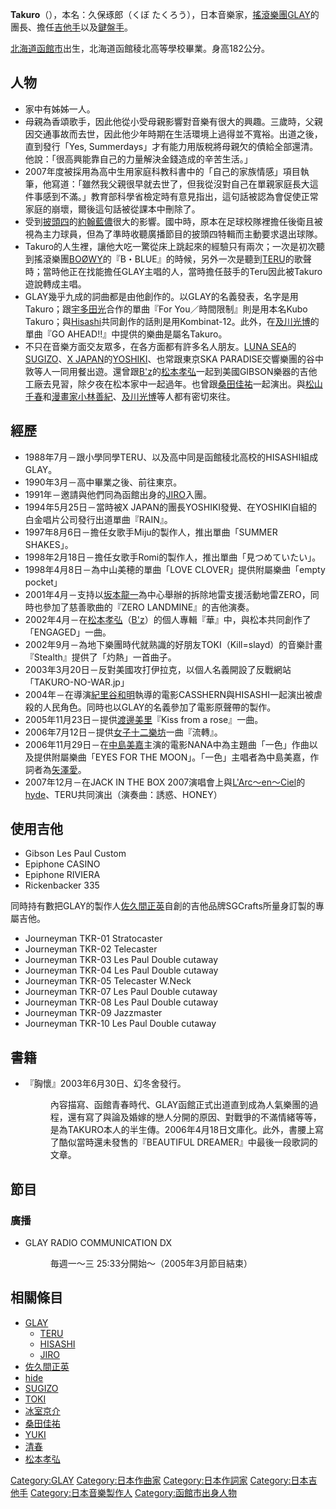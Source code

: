 {{roughtranslation|time=2020-12-01}}
{{BLP unsourced|time=2021-08-21T12:36:58+00:00}}
{{藝人
| name = Takuro
| 原名 = 久保琢郎（くぼ たくろう）
| 類型 = 男歌手
|圖片簡介 = 
| 出生日期 = {{bda|1971|5|26}}
| 出生地點 = [[日本|日本]][[北海道|北海道]][[函館市|函館市]]
| 職業 = [[音樂家|音樂家]]、作曲家、作詞家、吉他手、音樂製作人
|演奏樂器 = 吉他、鍵盤
| 教育程度 = 北海道函館稜北高等學校　畢業
| 活跃年代 = 1994年～現在
| 相關團體 = [[GLAY|GLAY]]
| 國籍 = {{flagicon|JPN}}[[日本|日本]]．[[北海道|北海道]]
| 音樂類型 = [[Pop音樂|POP]]、[[搖滾樂|ROCK]]
| 出道日期 = 1994年至今
| 唱片公司 = 東芝EMI/[[EMI_Music_Japan|EMI Music Japan]]（2003年－）
}}

'''Takuro'''（{{bd|1971年|5月26日}}），本名：久保琢郎（くぼ たくろう），日本音樂家，[[搖滾樂團|搖滾樂團]][[GLAY|GLAY]]的團長、擔任[[吉他手|吉他手]]以及[[鍵盤手|鍵盤手]]。

[[北海道|北海道]][[函館市|函館市]]出生，北海道函館稜北高等學校畢業。身高182公分。

== 人物 ==
{{fansite|章节|time=2020-12-01}}
*家中有姊姊一人。
*母親為香頌歌手，因此他從小受母親影響對音樂有很大的興趣。三歲時，父親因交通事故而去世，因此他少年時期在生活環境上過得並不寬裕。出道之後，直到發行「Yes, Summerdays」才有能力用版稅將母親欠的債給全部還清。他說：「很高興能靠自己的力量解決金錢造成的辛苦生活。」
*2007年度被採用為高中生用家庭科教科書中的「自己的家族情感」項目執筆，他寫道：「雖然我父親很早就去世了，但我從沒對自己在單親家庭長大這件事感到不滿。」教育部科學省檢定時有意見指出，這句話被認為會促使正常家庭的崩壞，爾後這句話被從課本中刪除了。
*受到[[披頭四|披頭四]]的[[約翰藍儂|約翰藍儂]]很大的影響。國中時，原本在足球校隊裡擔任後衛且被視為主力球員，但為了準時收聽廣播節目的披頭四特輯而主動要求退出球隊。
*Takuro的人生裡，讓他大吃一驚從床上跳起來的經驗只有兩次；一次是初次聽到搖滾樂團[[BOØWY|BOØWY]]的『B・BLUE』的時候，另外一次是聽到[[TERU|TERU]]的歌聲時；當時他正在找能擔任GLAY主唱的人，當時擔任鼓手的Teru因此被Takuro遊說轉成主唱。
*GLAY幾乎九成的詞曲都是由他創作的。以GLAY的名義發表，名字是用Takuro；跟[[宇多田光|宇多田光]]合作的單曲『For You／時間限制』則是用本名Kubo Takuro；與[[Hisashi|Hisashi]]共同創作的話則是用Kombinat-12。此外，在[[及川光博|及川光博]]的單曲『GO AHEAD!!』中提供的樂曲是屬名Takuro。
*不只在音樂方面交友眾多，在各方面都有許多名人朋友。[[LUNA_SEA|LUNA SEA]]的[[SUGIZO|SUGIZO]]、[[X_JAPAN|X JAPAN]]的[[YOSHIKI|YOSHIKI]]、也常跟東京SKA PARADISE交響樂團的谷中敦等人一同用餐出遊。還曾跟[[B'z|B'z]]的[[松本孝弘|松本孝弘]]一起到美國GIBSON樂器的吉他工廠去見習，除夕夜在松本家中一起過年。也曾跟[[桑田佳祐|桑田佳祐]]一起演出。與[[松山千春|松山千春]]和[[漫畫家|漫畫家]][[小林善紀|小林善紀]]、[[及川光博|及川光博]]等人都有密切來往。

== 經歷 ==
*1988年7月－跟小學同學TERU、以及高中同是函館稜北高校的HISASHI組成GLAY。
*1990年3月－高中畢業之後、前往東京。
*1991年－邀請與他們同為函館出身的[[JIRO|JIRO]]入團。
*1994年5月25日－當時被X JAPAN的團長YOSHIKI發覺、在YOSHIKI自組的白金唱片公司發行出道單曲『RAIN』。
*1997年8月6日－擔任女歌手Miju的製作人，推出單曲「SUMMER SHAKES」。
*1998年2月18日－擔任女歌手Romi的製作人，推出單曲「見つめていたい」。
*1998年4月8日－為中山美穂的單曲「LOVE CLOVER」提供附屬樂曲「empty pocket」
*2001年4月－支持以[[坂本龍一|坂本龍一]]為中心舉辦的拆除地雷支援活動地雷ZERO，同時也參加了慈善歌曲的『ZERO LANDMINE』的吉他演奏。
*2002年4月－在[[松本孝弘|松本孝弘]]（[[B'z|B'z]]）的個人專輯『華』中，與松本共同創作了「ENGAGED」一曲。
*2002年9月－為地下樂團時代就熟識的好朋友TOKI（Kill=slayd）的音樂計畫『Stealth』提供了「灼熱」一首曲子。
*2003年3月20日－反對美國攻打伊拉克，以個人名義開設了反戰網站「TAKURO-NO-WAR.jp」
*2004年－在導演[[紀里谷和明|紀里谷和明]]執導的電影CASSHERN與HISASHI一起演出被虐殺的人民角色。同時也以GLAY的名義參加了電影原聲帶的製作。
*2005年11月23日－提供[[渡邊美里|渡邊美里]]『Kiss from a rose』一曲。
*2006年7月12日－提供[[女子十二樂坊|女子十二樂坊]]一曲『流轉』。
*2006年11月29日－在[[中島美嘉|中島美嘉]]主演的電影NANA中為主題曲「一色」作曲以及提供附屬樂曲「EYES FOR THE MOON」。「一色」主唱者為中島美嘉，作詞者為[[矢澤愛|矢澤愛]]。
*2007年12月－在JACK IN THE BOX 2007演唱會上與[[L'Arc〜en〜Ciel|L'Arc〜en〜Ciel]]的[[hyde|hyde]]、TERU共同演出（演奏曲：誘惑、HONEY）

== 使用吉他 ==
*Gibson Les Paul Custom
*Epiphone CASINO
*Epiphone RIVIERA
*Rickenbacker 335

同時持有數把GLAY的製作人[[佐久間正英|佐久間正英]]自創的吉他品牌SGCrafts所量身訂製的專屬吉他。

*Journeyman TKR-01 Stratocaster
*Journeyman TKR-02 Telecaster
*Journeyman TKR-03 Les Paul Double cutaway
*Journeyman TKR-04 Les Paul Double cutaway
*Journeyman TKR-05 Telecaster W.Neck
*Journeyman TKR-07 Les Paul Double cutaway
*Journeyman TKR-08 Les Paul Double cutaway
*Journeyman TKR-09 Jazzmaster
*Journeyman TKR-10 Les Paul Double cutaway

== 書籍 ==
*『胸懷』2003年6月30日、幻冬舍發行。
*:內容描寫、函館青春時代、GLAY函館正式出道直到成為人氣樂團的過程，還有寫了與論及婚嫁的戀人分開的原因、對戰爭的不滿情緒等等，是為TAKURO本人的半生傳。2006年4月18日文庫化。此外，書腰上寫了酷似當時還未發售的『BEAUTIFUL DREAMER』中最後一段歌詞的文章。
 
== 節目 ==
=== 廣播 ===
*GLAY RADIO COMMUNICATION DX
*:毎週一～三 25:33分開始～（2005年3月節目結束）
 
== 相關條目 ==
* [[GLAY|GLAY]]
** [[TERU|TERU]]
** [[HISASHI|HISASHI]]
** [[JIRO|JIRO]]
* [[佐久間正英|佐久間正英]]
* [[hide|hide]]
* [[SUGIZO|SUGIZO]]
* [[TOKI|TOKI]]
* [[冰室京介|冰室京介]]
* [[桑田佳祐|桑田佳祐]]
* [[YUKI|YUKI]]
* [[清春|清春]]
* [[松本孝弘|松本孝弘]]

{{Authority control}}
{{DEFAULTSORT:Takuro}}
[[Category:GLAY|Category:GLAY]]
[[Category:日本作曲家|Category:日本作曲家]]
[[Category:日本作詞家|Category:日本作詞家]]
[[Category:日本吉他手|Category:日本吉他手]]
[[Category:日本音樂製作人|Category:日本音樂製作人]]
[[Category:函館市出身人物|Category:函館市出身人物]]
